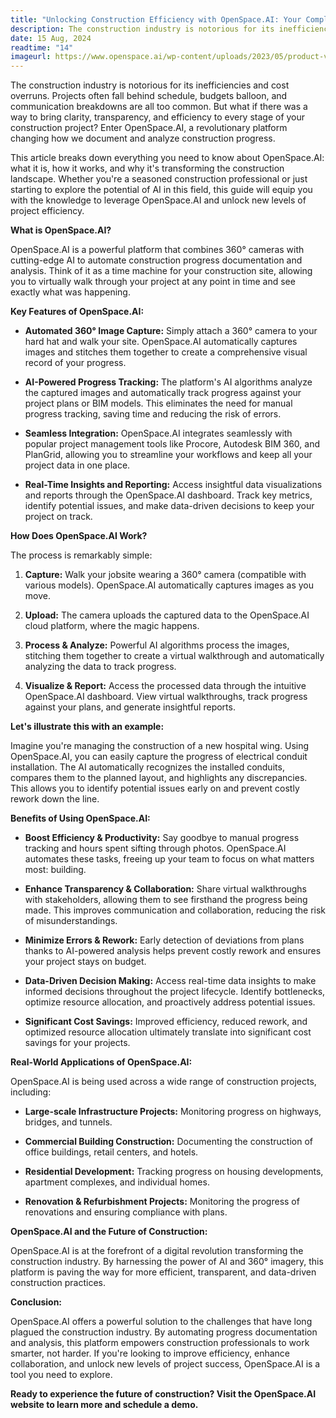 ```yaml
---
title: "Unlocking Construction Efficiency with OpenSpace.AI: Your Complete Guide"
description: The construction industry is notorious for its inefficiencies and cost overruns.  Projects often fall behind schedule, budgets balloon, and communication breakdowns are all too common. But what if there was a way to bring clarity, transparency, and efficiency to every stage of your construction project? Enter OpenSpace.AI, a revolutionary platform changing how we document and analyze construction progress.
date: 15 Aug, 2024
readtime: "14"
imageurl: https://www.openspace.ai/wp-content/uploads/2023/05/product-video-thumbnail-1920x1087.webp
---
```


The construction industry is notorious for its inefficiencies and cost overruns.  Projects often fall behind schedule, budgets balloon, and communication breakdowns are all too common. But what if there was a way to bring clarity, transparency, and efficiency to every stage of your construction project? Enter OpenSpace.AI, a revolutionary platform changing how we document and analyze construction progress.

This article breaks down everything you need to know about OpenSpace.AI: what it is, how it works, and why it's transforming the construction landscape.  Whether you're a seasoned construction professional or just starting to explore the potential of AI in this field, this guide will equip you with the knowledge to leverage OpenSpace.AI and unlock new levels of project efficiency.

**What is OpenSpace.AI?**

OpenSpace.AI is a powerful platform that combines 360° cameras with cutting-edge AI to automate construction progress documentation and analysis. Think of it as a time machine for your construction site, allowing you to virtually walk through your project at any point in time and see exactly what was happening.

**Key Features of OpenSpace.AI:**

* **Automated 360° Image Capture:** Simply attach a 360° camera to your hard hat and walk your site.  OpenSpace.AI automatically captures images and stitches them together to create a comprehensive visual record of your progress.

* **AI-Powered Progress Tracking:** The platform's AI algorithms analyze the captured images and automatically track progress against your project plans or BIM models. This eliminates the need for manual progress tracking, saving time and reducing the risk of errors.

* **Seamless Integration:** OpenSpace.AI integrates seamlessly with popular project management tools like Procore, Autodesk BIM 360, and PlanGrid, allowing you to streamline your workflows and keep all your project data in one place.

* **Real-Time Insights and Reporting:**  Access insightful data visualizations and reports through the OpenSpace.AI dashboard.  Track key metrics, identify potential issues, and make data-driven decisions to keep your project on track.

**How Does OpenSpace.AI Work?**

The process is remarkably simple:

1. **Capture:** Walk your jobsite wearing a 360° camera (compatible with various models). OpenSpace.AI automatically captures images as you move.

2. **Upload:**  The camera uploads the captured data to the OpenSpace.AI cloud platform, where the magic happens.

3. **Process & Analyze:**  Powerful AI algorithms process the images, stitching them together to create a virtual walkthrough and automatically analyzing the data to track progress.

4. **Visualize & Report:**  Access the processed data through the intuitive OpenSpace.AI dashboard. View virtual walkthroughs, track progress against your plans, and generate insightful reports.

**Let's illustrate this with an example:**

Imagine you're managing the construction of a new hospital wing.  Using OpenSpace.AI, you can easily capture the progress of electrical conduit installation. The AI automatically recognizes the installed conduits, compares them to the planned layout, and highlights any discrepancies.  This allows you to identify potential issues early on and prevent costly rework down the line.

**Benefits of Using OpenSpace.AI:**

* **Boost Efficiency & Productivity:**  Say goodbye to manual progress tracking and hours spent sifting through photos. OpenSpace.AI automates these tasks, freeing up your team to focus on what matters most: building.

* **Enhance Transparency & Collaboration:**  Share virtual walkthroughs with stakeholders, allowing them to see firsthand the progress being made.  This improves communication and collaboration, reducing the risk of misunderstandings.

* **Minimize Errors & Rework:**  Early detection of deviations from plans thanks to AI-powered analysis helps prevent costly rework and ensures your project stays on budget.

* **Data-Driven Decision Making:**  Access real-time data insights to make informed decisions throughout the project lifecycle.  Identify bottlenecks, optimize resource allocation, and proactively address potential issues.

* **Significant Cost Savings:**  Improved efficiency, reduced rework, and optimized resource allocation ultimately translate into significant cost savings for your projects.

**Real-World Applications of OpenSpace.AI:**

OpenSpace.AI is being used across a wide range of construction projects, including:

* **Large-scale Infrastructure Projects:** Monitoring progress on highways, bridges, and tunnels.

* **Commercial Building Construction:**  Documenting the construction of office buildings, retail centers, and hotels.

* **Residential Development:**  Tracking progress on housing developments, apartment complexes, and individual homes.

* **Renovation & Refurbishment Projects:**  Monitoring the progress of renovations and ensuring compliance with plans.

**OpenSpace.AI and the Future of Construction:**

OpenSpace.AI is at the forefront of a digital revolution transforming the construction industry. By harnessing the power of AI and 360° imagery, this platform is paving the way for more efficient, transparent, and data-driven construction practices.

**Conclusion:**

OpenSpace.AI offers a powerful solution to the challenges that have long plagued the construction industry.  By automating progress documentation and analysis, this platform empowers construction professionals to work smarter, not harder.  If you're looking to improve efficiency, enhance collaboration, and unlock new levels of project success, OpenSpace.AI is a tool you need to explore.

**Ready to experience the future of construction? Visit the OpenSpace.AI website to learn more and schedule a demo.**
